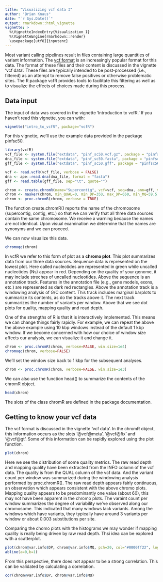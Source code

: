 ```yaml
---
title: "Visualizing vcf data I"
author: "Brian Knaus"
date: "`r Sys.Date()`"
output: rmarkdown::html_vignette
vignette: >
  %\VignetteIndexEntry{Visualization I}
  %\VignetteEngine{rmarkdown::render}
  \usepackage[utf8]{inputenc}
---
```



Most variant calling pipelines result in files containing large quantities of variant information.
The [vcf format](http://samtools.github.io/hts-specs/ "vcf format at hts-specs") is an increasingly popular format for this data.
The format of these files and their content is discussed in the vignette 'vcf data'.
These files are typically intended to be post-processed (i.e., filtered) as an attempt to remove false positives or otherwise problematic sites.
The R package vcfR provides tools to facilitate this filtering as well as to visualize the effects of choices made during this process.


## Data input


The input of data was covered in the vignette 'Introduction to vcfR.'
If you haven't read this vignette, you can with:

```r
vignette("intro_to_vcfR", package="vcfR")
```



For this vignette, we'll use the example data provided in the package pinfsc50.


```r
library(vcfR)
vcf_file <- system.file("extdata", "pinf_sc50.vcf.gz", package = "pinfsc50")
dna_file <- system.file("extdata", "pinf_sc50.fasta", package = "pinfsc50")
gff_file <- system.file("extdata", "pinf_sc50.gff", package = "pinfsc50")

vcf <- read.vcfR(vcf_file, verbose = FALSE)
dna <- ape::read.dna(dna_file, format = "fasta")
gff <- read.table(gff_file, sep="\t", quote="")

chrom <- create.chromR(name="Supercontig", vcf=vcf, seq=dna, ann=gff, verbose=TRUE)
chrom <- masker(chrom, min_QUAL=0, min_DP=350, max_DP=650, min_MQ=59.5, max_MQ=60.5)
chrom <- proc.chromR(chrom, verbose = TRUE)
```


The function create.chromR() reports the name of the chromosome (supercontig, contig, etc.) so that we can verify that all three data sources contain the same chromosome.
We receive a warning because the names are not identical.
Upon visual examination we determine that the names are synonyms and we can proceed.


We can now visualize this data.


```r
chromoqc(chrom)
```


In vcfR we refer to this form of plot as a **chromo plot**.
This plot summarizes data from our three data sources.
Sequence data is represented on the lowest plot.
Here called nucleotides are represented in green while uncalled nucleotides (Ns) appear in red.
Depending on the quality of your genome, it may include streches of uncalled nucleotides.
Above the sequence is an annotation track.
Features in the annotation file (e.g., gene models, exons, etc.) are represented as dark red rectangles.
Above the annotation track is a windowing analysis of G/C content.
This track includes marginal barplots to summarize its contents, as do the tracks above it.
The next track summarizes the number of variants per window.
Above that we see dot plots for quality, mapping quality and read depth.


One of the strengths of R is that it is interactively implemented.
This means we can change things fairly rapidly.
For example, we can repeat the above the above example using 10 kbp windows instead of the default 1 kbp window.
If we become concerned with how our choice of window size affects our analysis, we can visualize it and change it.



```r
chrom <- proc.chromR(chrom, verbose=FALSE, win.size=1e4)
chromoqc(chrom, verbose=FALSE)
```


We'll set the window size back to 1 kbp for the subsequent analyses.


```r
chrom <- proc.chromR(chrom, verbose=FALSE, win.size=1e3)
```


We can also use the function head() to summarize the contents of the chromR object.


```r
head(chrom)
```


The slots of the class chromR are defined in the package documentation.


## Getting to know your vcf data


The vcf format is discussed in the vignette 'vcf data'.
In the chromR object, this information occurs as the slots '\@vcf\@meta', '\@vcf\@fix' and '\@vcf\@gt'.
Some of this information can be rapidly explored using the plot function.


```r
plot(chrom)
```


Here we see the distribution of some quality metrics.
The raw read depth and mapping quality have been extracted from the INFO column of the vcf data.
The quality is from the QUAL column of the vcf data.
And the variant count per window was summarized during the windowing analysis performed by proc.chromR().
The raw read depth appears fairly continuous, an observation which appears consistent with the above chromo plots.
Mapping quality appears to be predominantly one value (about 60), this may not have been apparent in the chromo plots.
The varaint count per window summarizes the degree of variability we've observed along our chromosome.
This indicated that many windows lack variants.
Among the windows which have variants, they typically have around 3 variants per window or about 0.003 substitutions per site.


Comparing the chomo plots with the histograms we may wonder if mapping quality is really being driven by raw read depth.
Thsi idea can be explored with a scatterplot.



```r
plot(chrom@var.info$DP, chrom@var.info$MQ, pch=20, col="#0000ff22", log='xy')
abline(a=0,b=1)
```


From this perspective, there does not appear to be a strong correlation.
This can be validated by calculating a correlation.



```r
cor(chrom@var.info$DP, chrom@var.info$MQ)
```


